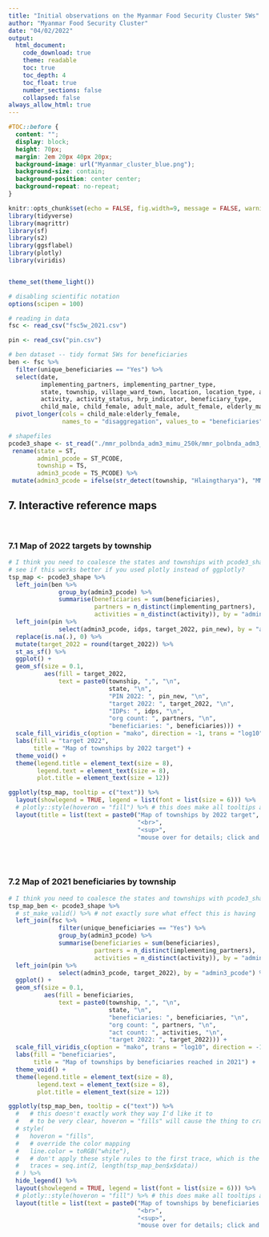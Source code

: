 ```yaml
---
title: "Initial observations on the Myanmar Food Security Cluster 5Ws"
author: "Myanmar Food Security Cluster"
date: "04/02/2022"
output: 
  html_document:
    code_download: true
    theme: readable
    toc: true
    toc_depth: 4
    toc_float: true
    number_sections: false
    collapsed: false
always_allow_html: true   
---
```


```css

#TOC::before {
  content: "";
  display: block;
  height: 70px;
  margin: 2em 20px 40px 20px;
  background-image: url("Myanmar_cluster_blue.png");
  background-size: contain;
  background-position: center center;
  background-repeat: no-repeat;
}
```

```{=html}
<style>
    body .main-container {
        max-width: 1280px;
    }
</style>
```

```r
knitr::opts_chunk$set(echo = FALSE, fig.width=9, message = FALSE, warning=FALSE)
library(tidyverse)
library(magrittr)
library(sf)
library(s2)
library(ggsflabel)
library(plotly)
library(viridis)


theme_set(theme_light())

# disabling scientific notation
options(scipen = 100)

# reading in data
fsc <- read_csv("fsc5w_2021.csv")

pin <- read_csv("pin.csv")

# ben dataset -- tidy format 5Ws for beneficiaries 
ben <- fsc %>% 
  filter(unique_beneficiaries == "Yes") %>%  
  select(date,
         implementing_partners, implementing_partner_type,
         state, township, village_ward_town, location, location_type, admin1_pcode, admin3_pcode,
         activity, activity_status, hrp_indicator, beneficiary_type, 
         child_male, child_female, adult_male, adult_female, elderly_male, elderly_female) %>% 
  pivot_longer(cols = child_male:elderly_female, 
               names_to = "disaggregation", values_to = "beneficiaries", values_drop_na = TRUE)

# shapefiles
pcode3_shape <- st_read("./mmr_polbnda_adm3_mimu_250k/mmr_polbnda_adm3_mimu_250k.shp", quiet = TRUE) %>% 
 rename(state = ST, 
        admin1_pcode = ST_PCODE,
        township = TS,
        admin3_pcode = TS_PCODE) %>% 
 mutate(admin3_pcode = ifelse(str_detect(township, "Hlaingtharya"), "MMR013008", admin3_pcode))
```


## 7. Interactive reference maps

<br>

### 7.1 Map of 2022 targets by township


```r
# I think you need to coalesce the states and townships with pcode3_shape or start with pcode3_shape
# see if this works better if you used plotly instead of ggplotly?
tsp_map <- pcode3_shape %>% 
  left_join(ben %>%
              group_by(admin3_pcode) %>% 
              summarise(beneficiaries = sum(beneficiaries),
                        partners = n_distinct(implementing_partners),
                        activities = n_distinct(activity)), by = "admin3_pcode") %>% 
  left_join(pin %>%
              select(admin3_pcode, idps, target_2022, pin_new), by = "admin3_pcode") %>% 
  replace(is.na(.), 0) %>% 
  mutate(target_2022 = round(target_2022)) %>% 
  st_as_sf() %>% 
  ggplot() + 
  geom_sf(size = 0.1,
          aes(fill = target_2022,
              text = paste0(township, ",", "\n",
                            state, "\n",
                            "PIN 2022: ", pin_new, "\n",
                            "target 2022: ", target_2022, "\n",
                            "IDPs: ", idps, "\n",
                            "org count: ", partners, "\n",
                            "beneficiaries: ", beneficiaries))) +
  scale_fill_viridis_c(option = "mako", direction = -1, trans = "log10") + 
  labs(fill = "target 2022",
       title = "Map of townships by 2022 target") +
  theme_void() + 
  theme(legend.title = element_text(size = 8),
        legend.text = element_text(size = 8),
        plot.title = element_text(size = 12)) 

ggplotly(tsp_map, tooltip = c("text")) %>%
  layout(showlegend = TRUE, legend = list(font = list(size = 6))) %>% 
  # plotly::style(hoveron = "fill") %>% # this does make all tooltips appear, but catching the edges is difficult sometimes
  layout(title = list(text = paste0("Map of townships by 2022 target",
                                    "<br>",
                                    "<sup>",
                                    "mouse over for details; click and drag to select and zoom","</sup>")))

```


<br><br>

### 7.2 Map of 2021 beneficiaries by township

```r

# I think you need to coalesce the states and townships with pcode3_shape or start with pcode3_shape
tsp_map_ben <- pcode3_shape %>%
  # st_make_valid() %>% # not exactly sure what effect this is having 
  left_join(fsc %>%
              filter(unique_beneficiaries == "Yes") %>% 
              group_by(admin3_pcode) %>% 
              summarise(beneficiaries = sum(beneficiaries),
                        partners = n_distinct(implementing_partners),
                        activities = n_distinct(activity)), by = "admin3_pcode") %>% 
  left_join(pin %>% 
              select(admin3_pcode, target_2022), by = "admin3_pcode") %>% 
  ggplot() + 
  geom_sf(size = 0.1,
          aes(fill = beneficiaries,
              text = paste0(township, ",", "\n",
                            state, "\n",
                            "beneficiaries: ", beneficiaries, "\n",
                            "org count: ", partners, "\n",
                            "act count: ", activities, "\n",
                            "target 2022: ", target_2022))) +
  scale_fill_viridis_c(option = "mako", trans = "log10", direction = -1, begin = 0.15) + 
  labs(fill = "beneficiaries",
       title = "Map of townships by beneficiaries reached in 2021") +
  theme_void() + 
  theme(legend.title = element_text(size = 8),
        legend.text = element_text(size = 8),
        plot.title = element_text(size = 12)) 

ggplotly(tsp_map_ben, tooltip = c("text")) %>%
  #   # this doesn't exactly work they way I'd like it to
  #   # to be very clear, hoveron = "fills" will cause the thing to crash 
  # style( 
  #   hoveron = "fills",
  #   # override the color mapping
  #   line.color = toRGB("white"),
  #   # don't apply these style rules to the first trace, which is the background graticule/grid
  #   traces = seq.int(2, length(tsp_map_ben$x$data))
  # ) %>%
  hide_legend() %>% 
  layout(showlegend = TRUE, legend = list(font = list(size = 6))) %>% 
  # plotly::style(hoveron = "fill") %>% # this does make all tooltips appear, but catching the edges is difficult sometimes
  layout(title = list(text = paste0("Map of townships by beneficiaries reached in 2021",
                                    "<br>",
                                    "<sup>",
                                    "mouse over for details; click and drag to select and zoom","</sup>")))

```